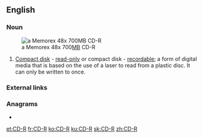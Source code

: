 {{also|cdr|CDR}}
==English==

===Noun===
{{en-noun}}
[[File:CDR-large.jpg|thumb|a Memorex 48x 700[[megabyte|MB]] CD-R]]

# [[compact disk|Compact disk]] - [[read-only]] or compact disk - [[recordable]]; a form of digital media that is based on the use of a laser to read from a plastic disc. It can only be written to once.

===External links===
{{pedialite}}

===Anagrams===
* {{l|en|DRC}}

[[et:CD-R]]
[[fr:CD-R]]
[[ko:CD-R]]
[[ku:CD-R]]
[[sk:CD-R]]
[[zh:CD-R]]